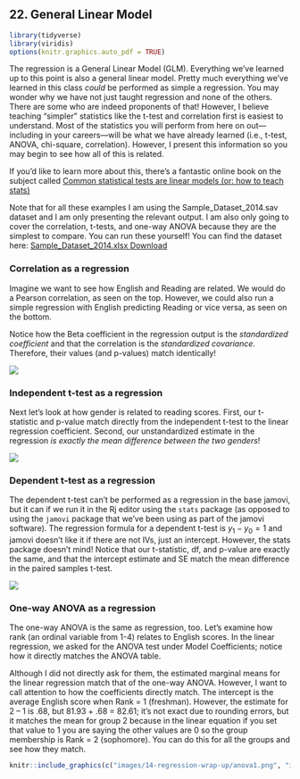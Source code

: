## 22. General Linear Model

```r
library(tidyverse)
library(viridis)
options(knitr.graphics.auto_pdf = TRUE)
```

The regression is a General Linear Model (GLM). Everything we've learned up to this point is also a general linear model. Pretty much everything we've learned in this class *could* be performed as simple a regression. You may wonder why we have not just taught regression and none of the others. There are some who are indeed proponents of that! However, I believe teaching "simpler" statistics like the t-test and correlation first is easiest to understand. Most of the statistics you will perform from here on out---including in your careers---will be what we have already learned (i.e., t-test, ANOVA, chi-square, correlation). However, I present this information so you may begin to see how all of this is related.

If you'd like to learn more about this, there's a fantastic online book on the subject called [Common statistical tests are linear models (or: how to teach stats)](https://lindeloev.github.io/tests-as-linear/)

Note that for all these examples I am using the Sample_Dataset_2014.sav dataset and I am only presenting the relevant output. I am also only going to cover the correlation, t-tests, and one-way ANOVA because they are the simplest to compare. You can run these yourself! You can find the dataset here: [Sample_Dataset_2014.xlsx Download](https://github.com/danawanzer/stats-with-jamovi/blob/master/data/Sample_Dataset_2014.xlsx)

### Correlation as a regression

Imagine we want to see how English and Reading are related. We would do a Pearson correlation, as seen on the top. However, we could also run a simple regression with English predicting Reading or vice versa, as seen on the bottom.

Notice how the Beta coefficient in the regression output is the *standardized coefficient* and that the correlation is the *standardized covariance*. Therefore, their values (and p-values) match identically!

![](images/14-regression-wrap-up/correlation.png)

### Independent t-test as a regression

Next let's look at how gender is related to reading scores. First, our t-statistic and p-value match directly from the independent t-test to the linear regression coefficient. Second, our unstandardized estimate in the regression *is exactly the mean difference between the two genders*!

![](images/14-regression-wrap-up/t-test.png)

### Dependent t-test as a regression

The dependent t-test can't be performed as a regression in the base jamovi, but it can if we run it in the Rj editor using the `stats` package (as opposed to using the `jamovi` package that we've been using as part of the jamovi software). The regression formula for a dependent t-test is $y_1 -y_0 = 1$ and jamovi doesn't like it if there are not IVs, just an intercept. However, the stats package doesn't mind! Notice that our t-statistic, df, and p-value are exactly the same, and that the intercept estimate and SE match the mean difference in the paired samples t-test.

![](images/14-regression-wrap-up/dependent_t-test.png)

### One-way ANOVA as a regression

The one-way ANOVA is the same as regression, too. Let's examine how rank (an ordinal variable from 1-4) relates to English scores. In the linear regression, we asked for the ANOVA test under Model Coefficients; notice how it directly matches the ANOVA table.

Although I did not directly ask for them, the estimated marginal means for the linear regression match that of the one-way ANOVA. However, I want to call attention to how the coefficients directly match. The intercept is the average English score when Rank = 1 (freshman). However, the estimate for 2 -- 1 is .68, but 81.93 + .68 = 82.61; it's not exact due to rounding errors, but it matches the mean for group 2 because in the linear equation if you set that value to 1 you are saying the other values are 0 so the group membership is Rank = 2 (sophomore). You can do this for all the groups and see how they match.

```r
knitr::include_graphics(c("images/14-regression-wrap-up/anova1.png", "images/14-regression-wrap-up/anova2.png"))
```
